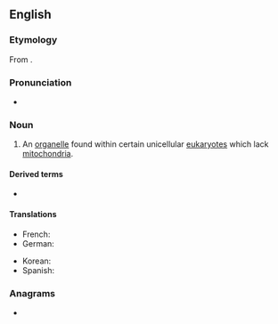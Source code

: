 ==English==

===Etymology===
From {{confix|mito|some|lang=en}}.

===Pronunciation===
* {{IPA|ˈmaɪtəˌsoʊm|lang=en}}

===Noun===
{{en-noun}}
{{wikipedia}}

# {{lb|en|cytology}} An [[organelle]] found within certain unicellular [[eukaryote]]s which lack [[mitochondria]].

====Derived terms====
* {{l|en|mitosomal}}

====Translations====
{{trans-top|organelle found within eukaryotes}}
* French: {{t|fr|mitosome|m}}
* German: {{t|de|Mitosom|n}}
{{trans-mid}}
* Korean: {{t|ko|미토솜|tr=mitosom}}
* Spanish: {{t|es|mitosoma|f}}
{{trans-bottom}}

===Anagrams===
* {{anagrams|en|me-tooism}}